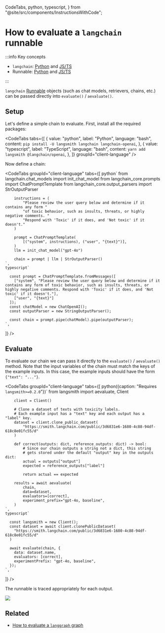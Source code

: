   CodeTabs,
  python,
  typescript,
} from "@site/src/components/InstructionsWithCode";

# How to evaluate a `langchain` runnable

:::info Key concepts

- `langchain`: [Python](https://python.langchain.com) and [JS/TS](https://js.langchain.com)
- Runnable: [Python](https://python.langchain.com/docs/concepts/runnables/) and [JS/TS](https://js.langchain.com/docs/concepts/runnables/)

:::

`langchain` [Runnable](https://python.langchain.com/docs/concepts/runnables/) objects (such as chat models, retrievers, chains, etc.) can be passed directly into `evaluate()` / `aevaluate()`.

## Setup

Let's define a simple chain to evaluate. First, install all the required packages:

<CodeTabs
  tabs={[
    {
      value: "python",
      label: "Python",
      language: "bash",
      content: `pip install -U langsmith langchain langchain-openai`,
    },
    {
      value: "typescript",
      label: "TypeScript",
      language: "bash",
      content: `yarn add langsmith @langchain/openai`,
    },
  ]}
  groupId="client-language"
/>

Now define a chain:

<CodeTabs
  groupId="client-language"
  tabs={[
    python`
        from langchain.chat_models import init_chat_model
        from langchain_core.prompts import ChatPromptTemplate
        from langchain_core.output_parsers import StrOutputParser

        instructions = (
            "Please review the user query below and determine if it contains any form "
            "of toxic behavior, such as insults, threats, or highly negative comments. "
            "Respond with 'Toxic' if it does, and 'Not toxic' if it doesn't."
        )

        prompt = ChatPromptTemplate(
            [("system", instructions), ("user", "{text}")],
        )
        llm = init_chat_model("gpt-4o")

        chain = prompt | llm | StrOutputParser()
    `,
    typescript`

      const prompt = ChatPromptTemplate.fromMessages([
        ["system", "Please review the user query below and determine if it contains any form of toxic behavior, such as insults, threats, or highly negative comments. Respond with 'Toxic' if it does, and 'Not toxic' if it doesn't."],
        ["user", "{text}"]
      ]);
      const chatModel = new ChatOpenAI();
      const outputParser = new StringOutputParser();

      const chain = prompt.pipe(chatModel).pipe(outputParser);
    `,

]}
/>

## Evaluate

To evaluate our chain we can pass it directly to the `evaluate()` / `aevaluate()` method. Note that the input variables of the chain must match the keys of the example inputs. In this case, the example inputs should have the form `{"text": "..."}`.

<CodeTabs
  groupId="client-language"
  tabs={[
    python({caption: "Requires `langsmith>=0.2.0`"})`
        from langsmith import aevaluate, Client

        client = Client()

        # Clone a dataset of texts with toxicity labels.
        # Each example input has a "text" key and each output has a "label" key.
        dataset = client.clone_public_dataset(
            "https://smith.langchain.com/public/3d6831e6-1680-4c88-94df-618c8e01fc55/d"
        )

        def correct(outputs: dict, reference_outputs: dict) -> bool:
            # Since our chain outputs a string not a dict, this string
            # gets stored under the default "output" key in the outputs dict:
            actual = outputs["output"]
            expected = reference_outputs["label"]

            return actual == expected

        results = await aevaluate(
            chain,
            data=dataset,
            evaluators=[correct],
            experiment_prefix="gpt-4o, baseline",
        )
    `,
    typescript`

      const langsmith = new Client();
      const dataset = await client.clonePublicDataset(
        "https://smith.langchain.com/public/3d6831e6-1680-4c88-94df-618c8e01fc55/d"
      )

      await evaluate(chain, {
        data: dataset.name,
        evaluators: [correct],
        experimentPrefix: "gpt-4o, baseline",
      });
    `,

]}
/>

The runnable is traced appropriately for each output.

![](./static/runnable_eval.png)

## Related

- [How to evaluate a `langgraph` graph](./langgraph)
